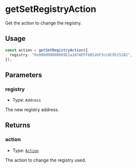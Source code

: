 # getSetRegistryAction

Get the action to change the registry.

## Usage

```typescript copy
const action = getSetRegistryAction({
  registry: "0x000000000069E2a187AEFFb852bF3cCdC95151B2",
});
```

## Parameters

### registry

- Type: `Address`

The new registry address.

## Returns

### action

- Type: [`Action`](/module-sdk/glossary/types#action)

The action to change the registry used.
